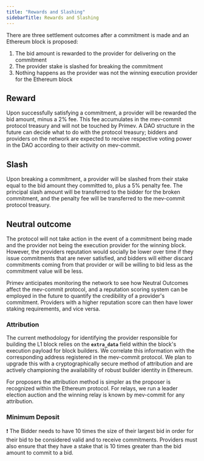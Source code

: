 ```yaml
---
title: "Rewards and Slashing"
sidebarTitle: Rewards and Slashing
---
```


There are three settlement outcomes after a commitment is made and an Ethereum block is proposed:

1. The bid amount is rewarded to the provider for delivering on the commitment
2. The provider stake is slashed for breaking the commitment
3. Nothing happens as the provider was not the winning execution provider for the Ethereum block

## Reward

Upon successfully satisfying a commitment, a provider will be rewarded the bid amount, minus a 2% fee. This fee accumulates in the mev-commit protocol treasury and will not be touched by Primev. A DAO structure in the future can decide what to do with the protocol treasury; bidders and providers on the network are expected to receive respective voting power in the DAO according to their activity on mev-commit.

## Slash

Upon breaking a commitment, a provider will be slashed from their stake equal to the bid amount they committed to, plus a 5% penalty fee. The principal slash amount will be transferred to the bidder for the broken commitment, and the penalty fee will be transferred to the mev-commit protocol treasury.

## Neutral outcome

The protocol will not take action in the event of a commitment being made and the provider not being the execution provider for the winning block. However, the providers reputation would socially be lower over time if they issue commitments that are never satisfied, and bidders will either discard commitments coming from that provider or will be willing to bid less as the commitment value will be less.

Primev anticipates monitoring the network to see how Neutral Outcomes affect the mev-commit protocol, and a reputation scoring system can be employed in the future to quantify the credibility of a provider's commitment. Providers with a higher reputation score can then have lower staking requirements, and vice versa.

### Attribution

The current methodology for identifying the provider responsible for building the L1 block relies on the **`extra_data`** field within the block's execution payload for block builders. We correlate this
information with the corresponding address registered in the mev-commit protocol. We plan to upgrade this with a cryptographically secure method of attribution and are actively championing the availability of robust builder identity in Ethereum.

For proposers the attribution method is simpler as the proposer is recognized within the Ethereum protocol. For relays, we run a leader election auction and the winning relay is known by mev-commit for any attribution.

### Minimum Deposit

❗ The Bidder needs to have 10 times the size of their largest bid in order for their bid to be considered valid and to receive commitments. Providers must also ensure that they have a stake that is 10 times greater than the bid amount to commit to a bid.

